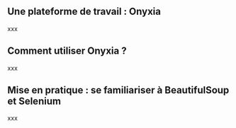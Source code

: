 ## Une plateforme de travail : Onyxia

xxx


## Comment utiliser Onyxia ?

xxx


## Mise en pratique : se familiariser à BeautifulSoup et Selenium

xxx
